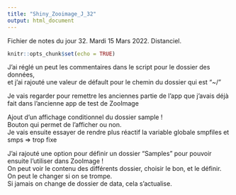 ```yaml
---
title: "Shiny_Zooimage_J_32"
output: html_document
---
```


Fichier de notes du jour 32. Mardi 15 Mars 2022. Distanciel.

```r
knitr::opts_chunk$set(echo = TRUE)
```

J'ai réglé un peut les commentaires dans le script pour le dossier des données, \
et j'ai rajouté une valeur de défault pour le chemin du dossier qui est "~/" \

Je vais regarder pour remettre les anciennes partie de l'app que j'avais déjà \
fait dans l'ancienne app de test de ZooImage \

Ajout d'un affichage conditionnel du dossier sample ! \
Bouton qui permet de l'afficher ou non. \
Je vais ensuite essayer de rendre plus réactif la variable globale smpfiles et smps => trop fixe \


J'ai rajouté une option pour définir un dossier "Samples" pour pouvoir ensuite l'utiliser dans ZooImage ! \
On peut voir le contenu des différents dossier, choisir le bon, et le définir. \
On peut le changer si on se trompe. \
Si jamais on change de dossier de data, cela s'actualise.
